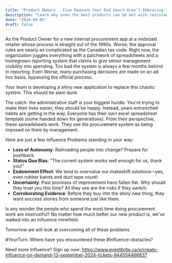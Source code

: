 ```yaml
---
title: "Product Owners - Five Reasons Your End Users Aren't Embracing Your Product"
description: "Learn why even the best products can be met with resistance from end users "
date: "2024-09-05"
draft: false
---
```

As the Product Owner for a new internal procurement app at a midsized retailer whose process is straight out of the 1990s. Worse, the approval rules are nearly as complicated as the Canadian tax code. Right now, the organization juggles everything with a patchwork of spreadsheets and a homegrown reporting system that claims to give senior management visibility into spending. Too bad the system is always a few months behind in reporting. Even Worse, many purchasing decisions are made on an ad hoc basis, bypassing the official process.

Your team is developing a shiny new application to replace this chaotic system. This should be slam dunk.

The catch: the administrative staff is your biggest hurdle. You're trying to make their lives easier, they should be happy. Instead, years entrenched habits are getting in the way. Everyone has their own excel spreadsheet template (some handed down for generations). From their perspective, these spreadsheets work. They see the procurement system as being imposed on them by management.

Here are just a few Influence Problems standing in your way:
- **Loss of Autonomy**: Railroading people into change? Prepare for pushback.
- **Status Quo Bias**: “The current system works well enough for us, thank you!"
- **Endowment Effect**: We tend to overvalue our makeshift solutions—yes, even rubber bands and duct tape count!
- **Uncertainty**: Past promises of improvement have fallen flat. Why should they trust you this time? All they see are the risks if they switch.
- **Corroborating Evidence**: Before they buy into the shiny new thing, they want success stories from someone just like them.

Is any wonder the people who spend the most time doing procurement work are mistrustful? No matter how much better our new product is, we've walked into an Influence minefield.

Tomorrow we will look at overcoming all of these problems

#YourTurn: Where have you encountered these #Influence obstacles?

Need more Influence? Sign up now: https://www.eventbrite.ca/e/create-influence-on-demand-13-september-2024-tickets-944554466837